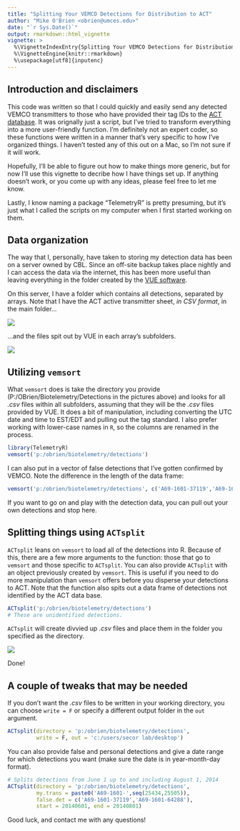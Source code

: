 ```yaml
---
title: "Splitting Your VEMCO Detections for Distribution to ACT"
author: "Mike O'Brien <obrien@umces.edu>"
date: "`r Sys.Date()`"
output: rmarkdown::html_vignette
vignette: >
  %\VignetteIndexEntry{Splitting Your VEMCO Detections for Distribution to ACT}
  %\VignetteEngine{knitr::rmarkdown}
  %\usepackage[utf8]{inputenc}
---
```



## Introduction and disclaimers

This code was written so that I could quickly and easily send any detected VEMCO transmitters to those who have provided their tag IDs to the [ACT database](http://www.theactnetwork.com). It was orignally just a script, but I've tried to transform everything into a more user-friendly function. I'm definitely not an expert coder, so these functions were written in a manner that's very specific to how I've organized things. I haven't tested any of this out on a Mac, so I'm not sure if it will work. 

Hopefully, I'll be able to figure out how to make things more generic, but for now I'll use this vignette to decribe how I have things set up. If anything doesn't work, or you come up with any ideas, please feel free to let me know.

Lastly, I know naming a package "TelemetryR" is pretty presuming, but it's just what I called the scripts on my computer when I first started working on them.


## Data organization

The way that I, personally, have taken to storing my detection data has been on a server owned by CBL. Since an off-site backup takes place nightly and I can access the data via the internet, this has been more useful than leaving everything in the folder created by the [VUE software](http://vemco.com/products/vue-software/).

On this server, I have a folder which contains all detections, separated by arrays. Note that I have the ACT active transmitter sheet, *in CSV format*, in the main folder...

![](folders.png)

...and the files spit out by VUE in each array's subfolders.

![](vuefiles.png)


## Utilizing `vemsort`

What `vemsort` does is take the directory you provide (P:/OBrien/Biotelemetry/Detections in the pictures above) and looks for all *.csv* files within all subfolders, assuming that they will be the *.csv* files provided by VUE. It does a bit of manipulation, including converting the UTC date and time to EST/EDT and pulling out the tag standard. I also prefer working with lower-case names in `R`, so the columns are renamed in the process.

```r
library(TelemetryR)
vemsort('p:/obrien/biotelemetry/detections')
```

I can also put in a vector of false detections that I've gotten confirmed by VEMCO. Note the difference in the length of the data frame:

```r
vemsort('p:/obrien/biotelemetry/detections', c('A69-1601-37119','A69-1601-64288'))
```

If you want to go on and play with the detection data, you can pull out your own detections and stop here.


## Splitting things using `ACTsplit`

`ACTsplit` leans on `vemsort` to load all of the detections into R. Because of this, there are a few more arguments to the function: those that go to `vemsort` and those specific to `ACTsplit`. You can also provide `ACTsplit` with an object previously created by `vemsort`. This is useful if you need to do more manipulation than `vemsort` offers before you disperse your detections to ACT. Note that the function also spits out a data frame of detections not identified by the ACT data base.

```r
ACTsplit('p:/obrien/biotelemetry/detections')
# These are unidentified detections.
```

`ACTsplit` will create divvied up *.csv* files and place them in the folder you specified as the directory.

![](final.png)

Done!

## A couple of tweaks that may be needed

If you don't want the *.csv* files to be written in your working directory, you can choose `write = F` or specify a different output folder in the `out` argument.

```r
ACTsplit(directory = 'p:/obrien/biotelemetry/detections',
         write = F, out = 'c:/users/secor lab/desktop')
```

You can also provide false and personal detections and give a date range for which detections you want (make sure the date is in year-month-day format).

```r
# Splits detections from June 1 up to and including August 1, 2014
ACTsplit(directory = 'p:/obrien/biotelemetry/detections',
         my.trans = paste0('A69-1601-',seq(25434,25505)),
         false.det = c('A69-1601-37119','A69-1601-64288'),
         start = 20140601, end = 20140801)
```

Good luck, and contact me with any questions!